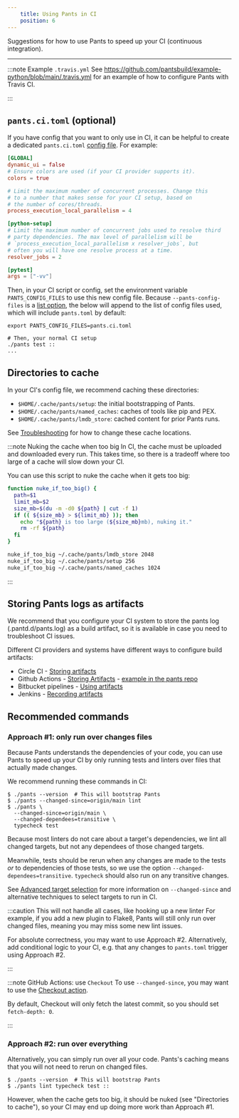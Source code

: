 ```yaml
---
    title: Using Pants in CI
    position: 6
---
```


Suggestions for how to use Pants to speed up your CI (continuous integration).

---


:::note Example `.travis.yml`
See https://github.com/pantsbuild/example-python/blob/main/.travis.yml for an example of how to configure Pants with Travis CI.

:::


## `pants.ci.toml` (optional)
If you have config that you want to only use in CI, it can be helpful to create a dedicated `pants.ci.toml` [config file](./concepts/options.mdx). For example:
```toml title="pants.ci.toml"
[GLOBAL]
dynamic_ui = false
# Ensure colors are used (if your CI provider supports it). 
colors = true

# Limit the maximum number of concurrent processes. Change this
# to a number that makes sense for your CI setup, based on 
# the number of cores/threads.
process_execution_local_parallelism = 4  

[python-setup]
# Limit the maximum number of concurrent jobs used to resolve third
# party dependencies. The max level of parallelism will be
# `process_execution_local_parallelism x resolver_jobs`, but 
# often you will have one resolve process at a time.
resolver_jobs = 2

[pytest]
args = ["-vv"]
```

Then, in your CI script or config, set the environment variable `PANTS_CONFIG_FILES` to use this new config file. Because `--pants-config-files` is a [list option](./concepts/options.mdx), the below will append to the list of config files used, which will include `pants.toml` by default:
```shell title="ci.sh"
export PANTS_CONFIG_FILES=pants.ci.toml

# Then, your normal CI setup
./pants test ::
...
```


## Directories to cache
In your CI's config file, we recommend caching these directories:

* `$HOME/.cache/pants/setup`: the initial bootstrapping of Pants.
* `$HOME/.cache/pants/named_caches`: caches of tools like pip and PEX.
* `$HOME/.cache/pants/lmdb_store`: cached content for prior Pants runs.

See [Troubleshooting](./troubleshooting-common-issues/index.mdx#how-to-change-your-cache-directory) for how to change these cache locations.

:::note Nuking the cache when too big
In CI, the cache must be uploaded and downloaded every run. This takes time, so there is a tradeoff where too large of a cache will slow down your CI.

You can use this script to nuke the cache when it gets too big:

```bash
function nuke_if_too_big() {
  path=$1
  limit_mb=$2
  size_mb=$(du -m -d0 ${path} | cut -f 1)
  if (( ${size_mb} > ${limit_mb} )); then
    echo "${path} is too large (${size_mb}mb), nuking it."
    rm -rf ${path}
  fi
}

nuke_if_too_big ~/.cache/pants/lmdb_store 2048
nuke_if_too_big ~/.cache/pants/setup 256
nuke_if_too_big ~/.cache/pants/named_caches 1024
```

:::


## Storing Pants logs as artifacts
We recommend that you configure your CI system to store the pants log (.pantd.d/pants.log) as a build artifact, so it is available in case you need to troubleshoot CI issues.

Different CI providers and systems have different ways to configure build artifacts:

* Circle CI - [Storing artifacts](https://circleci.com/docs/2.0/artifacts/)
* Github Actions - [Storing Artifacts](https://docs.github.com/en/actions/guides/storing-workflow-data-as-artifacts) - [example in the pants repo](https://github.com/pantsbuild/pants/pull/11860) 
* Bitbucket pipelines - [Using artifacts](https://support.atlassian.com/bitbucket-cloud/docs/use-artifacts-in-steps/)
* Jenkins - [Recording artifacts](https://www.jenkins.io/doc/pipeline/tour/tests-and-artifacts/)
## Recommended commands
### Approach #1: only run over changes files

Because Pants understands the dependencies of your code, you can use Pants to speed up your CI by only running tests and linters over files that actually made changes.

We recommend running these commands in CI:
```shell title="ci.sh"
$ ./pants --version  # This will bootstrap Pants
$ ./pants --changed-since=origin/main lint
$ ./pants \
  --changed-since=origin/main \
  --changed-dependees=transitive \
  typecheck test
```

Because most linters do not care about a target's dependencies, we lint all changed targets, but not any dependees of those changed targets.

Meanwhile, tests should be rerun when any changes are made to the tests _or_ to dependencies of those tests, so we use the option `--changed-dependees=transitive`. `typecheck` should also run on any transitive changes.

See [Advanced target selection](./advanced-target-selection.mdx) for more information on `--changed-since` and alternative techniques to select targets to run in CI.

:::caution This will not handle all cases, like hooking up a new linter
For example, if you add a new plugin to Flake8, Pants will still only run over changed files, meaning you may miss some new lint issues.

For absolute correctness, you may want to use Approach #2. Alternatively, add conditional logic to your CI, e.g. that any changes to `pants.toml` trigger using Approach #2.

:::



:::note GitHub Actions: use `Checkout`
To use `--changed-since`, you may want to use the [Checkout action](https://github.com/actions/checkout).

By default, Checkout will only fetch the latest commit, so you should set `fetch-depth: 0`.

:::

### Approach #2: run over everything

Alternatively, you can simply run over all your code. Pants's caching means that you will not need to rerun on changed files.
```shell title="ci.sh"
$ ./pants --version  # This will bootstrap Pants
$ ./pants lint typecheck test ::
```

However, when the cache gets too big, it should be nuked (see "Directories to cache"), so your CI may end up doing more work than Approach #1.